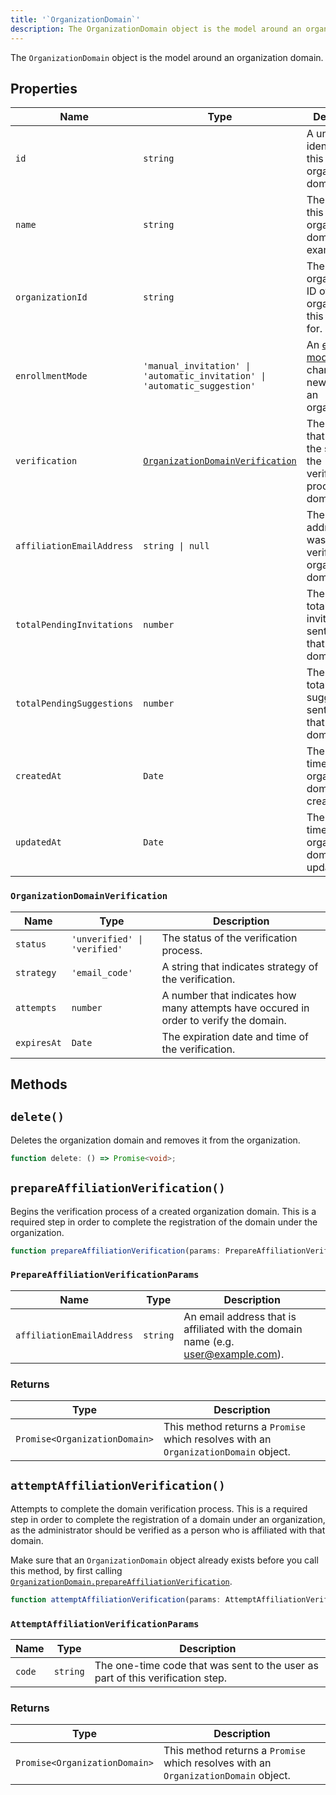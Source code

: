---
title: '`OrganizationDomain`'
description: The OrganizationDomain object is the model around an organization domain.
---

The `OrganizationDomain` object is the model around an organization domain.

## Properties

| Name | Type | Description |
| --- | --- | --- |
| `id` | `string` | A unique identifier for this organization domain. |
| `name` | `string` | The name for this organization domain (e.g. example.com). |
| `organizationId` | `string` | The organization ID of the organization this domain is for. |
| `enrollmentMode` | `'manual_invitation' \| 'automatic_invitation' \| 'automatic_suggestion'` | An [enrollment mode](/docs/organizations/verified-domains#enrollment-modes) will change how new users join an organization. |
| `verification` | [`OrganizationDomainVerification`](#organization-domain-verification) | The object that describes the status of the verification process of the domain. |
| `affiliationEmailAddress` | `string \| null` | The email address that was used to verify this organization domain. |
| `totalPendingInvitations` | `number` | The number of total pending invitations sent to emails that match the domain name. |
| `totalPendingSuggestions` | `number` | The number of total pending suggestions sent to emails that match the domain name. |
| `createdAt` | `Date` | The date and time the organization domain was created. |
| `updatedAt` | `Date` | The date and time the organization domain was updated. |

### `OrganizationDomainVerification`

| Name | Type | Description |
| --- | --- | --- |
| `status` | `'unverified' \| 'verified'` | The status of the verification process. |
| `strategy` | `'email_code'` | A string that indicates strategy of the verification. |
| `attempts` | `number` | A number that indicates how many attempts have occured in order to verify the domain. |
| `expiresAt` | `Date` | The expiration date and time of the verification. |


## Methods

## `delete()`

Deletes the organization domain and removes it from the organization.

```typescript
function delete: () => Promise<void>;
```


## `prepareAffiliationVerification()`

Begins the verification process of a created organization domain. This is a required step in order to complete the registration of the domain under the organization.

```typescript
function prepareAffiliationVerification(params: PrepareAffiliationVerificationParams): Promise<OrganizationDomain>;
```

### `PrepareAffiliationVerificationParams`

| Name | Type | Description |
| --- | --- | --- |
| `affiliationEmailAddress` | `string` | An email address that is affiliated with the domain name (e.g. user@example.com). |

### Returns

| Type | Description |
| --- | --- |
| `Promise<OrganizationDomain>` | This method returns a `Promise` which resolves with an `OrganizationDomain` object. |


## `attemptAffiliationVerification()`

Attempts to complete the domain verification process. This is a required step in order to complete the registration of a domain under an organization, as the administrator should be verified as a person who is affiliated with that domain.

Make sure that an `OrganizationDomain` object already exists before you call this method, by first calling [`OrganizationDomain.prepareAffiliationVerification`](#prepare-affiliation-verification).

```typescript
function attemptAffiliationVerification(params: AttemptAffiliationVerificationParams): Promise<OrganizationDomain>;
```

### `AttemptAffiliationVerificationParams`

| Name | Type | Description |
| --- | --- | --- |
| `code` | `string` | The one-time code that was sent to the user as part of this verification step. |

### Returns

| Type | Description |
| --- | --- |
| `Promise<OrganizationDomain>` | This method returns a `Promise` which resolves with an `OrganizationDomain` object. |